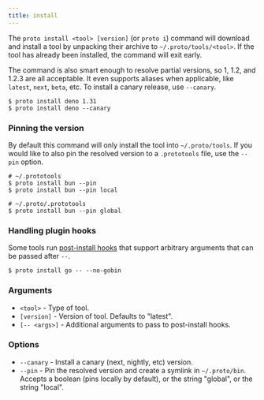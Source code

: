 ```yaml
---
title: install
---
```


The `proto install <tool> [version]` (or `proto i`) command will download and install a tool by
unpacking their archive to `~/.proto/tools/<tool>`. If the tool has already been installed, the
command will exit early.

The command is also smart enough to resolve partial versions, so 1, 1.2, and 1.2.3 are all
acceptable. It even supports aliases when applicable, like `latest`, `next`, `beta`, etc. To install
a canary release, use `--canary`.

```shell
$ proto install deno 1.31
$ proto install deno --canary
```

### Pinning the version

By default this command will only install the tool into `~/.proto/tools`. If you would like to also
pin the resolved version to a `.prototools` file, use the `--pin` option.

```shell
# ~/.prototools
$ proto install bun --pin
$ proto install bun --pin local

# ~/.proto/.prototools
$ proto install bun --pin global
```

### Handling plugin hooks

Some tools run [post-install hooks](../tools) that support arbitrary arguments that can be passed
after `--`.

```shell
$ proto install go -- --no-gobin
```

### Arguments

- `<tool>` - Type of tool.
- `[version]` - Version of tool. Defaults to "latest".
- `[-- <args>]` - Additional arguments to pass to post-install hooks.

### Options

- `--canary` - Install a canary (next, nightly, etc) version.
- `--pin` - Pin the resolved version and create a symlink in `~/.proto/bin`. Accepts a boolean (pins
  locally by default), or the string "global", or the string "local".
